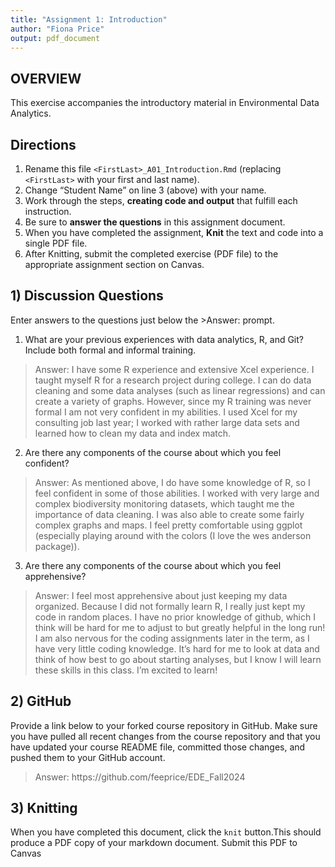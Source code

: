 ```yaml
---
title: "Assignment 1: Introduction"
author: "Fiona Price"
output: pdf_document
---
```


## OVERVIEW

This exercise accompanies the introductory material in Environmental Data Analytics. 

## Directions
1.  Rename this file `<FirstLast>_A01_Introduction.Rmd` (replacing `<FirstLast>` with your first and last name).
2.  Change "Student Name" on line 3 (above) with your name.
3.  Work through the steps, **creating code and output** that fulfill each instruction.
4.  Be sure to **answer the questions** in this assignment document.
5.  When you have completed the assignment, **Knit** the text and code into a single PDF file.
6.  After Knitting, submit the completed exercise (PDF file) to the appropriate assignment section on Canvas.


## 1) Discussion Questions
Enter answers to the questions just below the >Answer: prompt.

1. What are your previous experiences with data analytics, R, and Git? Include both formal and informal training.

> Answer: I have some R experience and extensive Xcel experience. I taught myself R for a research project during college. I can do data cleaning and some data analyses (such as linear regressions) and can create a variety of graphs. However, since my R training was never formal I am not very confident in my abilities. I used Xcel for my consulting job last year; I worked with rather large data sets and learned how to clean my data and index match. 

2. Are there any components of the course about which you feel confident?

> Answer: As mentioned above, I do have some knowledge of R, so I feel confident in some of those abilities. I worked with very large and complex biodiversity monitoring datasets, which taught me the importance of data cleaning. I was also able to create some fairly complex graphs and maps. I feel pretty comfortable using ggplot (especially playing around with the colors (I love the wes anderson package)).

3. Are there any components of the course about which you feel apprehensive?

> Answer: I feel most apprehensive about just keeping my data organized. Because I did not formally learn R, I really just kept my code in random places. I have no prior knowledge of github, which I think will be hard for me to adjust to but greatly helpful in the long run! I am also nervous for the coding assignments later in the term, as I have very little coding knowledge. It's hard for me to look at data and think of how best to go about starting analyses, but I know I will learn these skills in this class. I'm excited to learn!


## 2) GitHub

Provide a link below to your forked course repository in GitHub. Make sure you have pulled all recent changes from the course repository and that you have updated your course README file, committed those changes, and pushed them to your GitHub account. 

> Answer: https://github.com/feeprice/EDE_Fall2024

## 3) Knitting
When you have completed this document, click the `knit` button.This should produce a PDF copy of your markdown document. Submit this PDF to Canvas 
